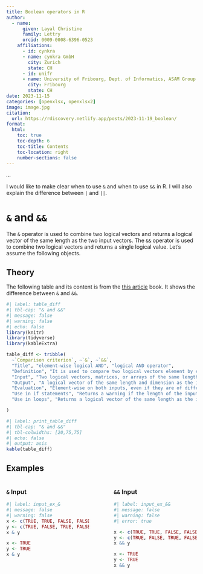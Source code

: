 ```yaml
---
title: Boolean operators in R
author:
  - name:
      given: Layal Christine
      family: Lettry
      orcid: 0009-0008-6396-0523
    affiliations:
      - id: cynkra
      - name: cynkra GmbH
        city: Zurich
        state: CH
      - id: unifr
      - name: University of Fribourg, Dept. of Informatics, ASAM Group
        city: Fribourg
        state: CH
date: 2023-11-15
categories: [openxlsx, openxlsx2]
image: image.jpg
citation: 
  url: https://rdiscovery.netlify.app/posts/2023-11-19_boolean/
format:
  html:
    toc: true
    toc-depth: 6
    toc-title: Contents
    toc-location: right
    number-sections: false
---
```


*...*


I would like to make clear when to use `&` and when to use `&&` in R. I will also explain the difference between `|` and `||`.

# `&` and `&&`

The `&` operator is used to combine two logical vectors and returns a logical vector of the same length as the two input vectors. The `&&` operator is used to combine two logical vectors and returns a single logical value.
Let's assume the following objects.

## Theory  

The following table and its content is from the [this article](https://www.geeksforgeeks.org/difference-between-and-in-r/) book. It shows the difference between `&` and `&&`. 

```r
#| label: table_diff
#| tbl-cap: "& and &&"
#| message: false
#| warning: false
#| echo: false
library(knitr)
library(tidyverse)
library(kableExtra)

table_diff <- tribble(
  ~`Comparison criterion`, ~`&`, ~`&&`, 
  "Title", "element-wise logical AND", "logical AND operator", 
  "Definition", "It is used to compare two logical vectors element by element and returns the new logical vector indicating which elements are TRUE in both vectors.", "It is used to evaluate two logical expressions and return a single logical value indicating whether both expressions are TRUE or not.",
  "Input", "Two logical vectors, matrices, or arrays of the same length and dimension.", "Two logical expressions or scalar values.", 
  "Output", "A logical vector of the same length and dimension as the inputs.", "A single logical value.", 
  "Evaluation", "Element-wise on both inputs, even if they are of different lengths.", "Short-circuited: Only the second expression is evaluated if the first is TRUE.", 
  "Use in if statements", "Returns a warning if the length of the inputs is not a multiple of each other.", "Returns an error if the length of the inputs is greater than one.",
  "Use in loops", "Returns a logical vector of the same length as the inputs.", "Returns a single logical value, so not typically used in loops.",

)
```


```r
#| label: print_table_diff
#| tbl-cap: "& and &&"
#| tbl-colwidths: [20,75,75]
#| echo: false
#| output: asis
kable(table_diff)

```


## Examples

::: columns
::: {.column width="47.5%"}
### `&` Input

```r
#| label: input_ex_&
#| message: false  
#| warning: false
x <- c(TRUE, TRUE, FALSE, FALSE)
y <- c(TRUE, FALSE, TRUE, FALSE)
x & y

x <- TRUE
y <- TRUE
x & y
```
:::

::: {.column width="5%"}
<!-- empty column to create gap -->
:::

::: {.column width="47.5%"}

### `&&` Input

```r
#| label: input_ex_&&
#| message: false  
#| warning: false
#| error: true

x <- c(TRUE, TRUE, FALSE, FALSE)
y <- c(TRUE, FALSE, TRUE, FALSE)
x && y

x <- TRUE
y <- TRUE
x && y
```

:::
:::
